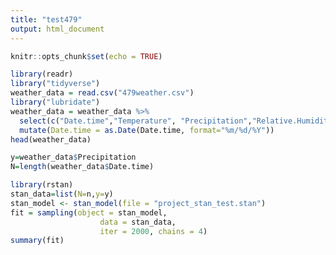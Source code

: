 ---
title: "test479"
output: html_document
---

```{r setup, include=FALSE}
knitr::opts_chunk$set(echo = TRUE)
```

```{r}
library(readr)
library("tidyverse")
weather_data = read.csv("479weather.csv")
library("lubridate")
weather_data = weather_data %>% 
  select(c("Date.time","Temperature", "Precipitation","Relative.Humidity","Cloud.Cover")) %>% 
  mutate(Date.time = as.Date(Date.time, format="%m/%d/%Y"))
head(weather_data)
```


```{r}
y=weather_data$Precipitation
N=length(weather_data$Date.time)

library(rstan)
stan_data=list(N=n,y=y)
stan_model <- stan_model(file = "project_stan_test.stan")
fit = sampling(object = stan_model,
                    data = stan_data,
                    iter = 2000, chains = 4)
summary(fit)
```

